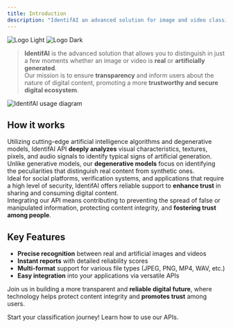 ```yaml
---
title: Introduction
description: "IdentifAI an advanced solution for image and video classification."
---
```


<img
  className="block dark:hidden"
  src="/images/logo/light.svg"
  alt="Logo Light"
/>
<img
  className="hidden dark:block"
  src="/images/logo/dark.svg"
  alt="Logo Dark"
/>

> **IdentifAI** is the advanced solution that allows you to distinguish in just a few moments whether an image or video is **real** or **artificially generated**.
> <br/> Our mission is to ensure **transparency** and inform users about the nature of digital content, promoting a more **trustworthy and secure digital ecosystem**.

<img
  className="block"
  src="/images/diagram.png"
  alt="IdentifAI usage diagram"
/>

## How it works
Utilizing cutting-edge artificial intelligence algorithms and degenerative models, IdentifAI API **deeply analyzes** visual characteristics, textures, pixels, and audio signals to identify typical signs of artificial generation.
<br/> Unlike generative models, our **degenerative models** focus on identifying the peculiarities that distinguish real content from synthetic ones.
<br/> Ideal for social platforms, verification systems, and applications that require a high level of security, IdentifAI offers reliable support to **enhance trust** in sharing and consuming digital content.
<br/> Integrating our API means contributing to preventing the spread of false or manipulated information, protecting content integrity, and **fostering trust among people**.

## Key Features
- **Precise recognition** between real and artificial images and videos
- **Instant reports** with detailed reliability scores
- **Multi-format** support for various file types (JPEG, PNG, MP4, WAV, etc.)
- **Easy integration** into your applications via versatile APIs

Join us in building a more transparent and **reliable digital future**, where technology helps protect content integrity and **promotes trust** among users.

<CardGroup>
  <Card 
    title="Go to Quickstart"
    icon="rocket"
    href="quickstart">
    Start your classification journey!
  </Card>
  <Card 
    title="See API Reference"
    icon="code"
    href="api-reference/introduction">
    Learn how to use our APIs.
  </Card>
</CardGroup>
